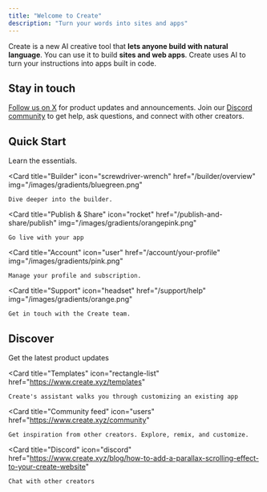 ```yaml
---
title: "Welcome to Create"
description: "Turn your words into sites and apps"
---
```


Create is a new AI creative tool that **lets anyone build with natural language**. You can use it to build **sites and web apps**. Create uses AI to turn your instructions into apps built in code.

## Stay in touch

[Follow us on X](https://x.com/create_xyz) for product updates and announcements. Join our [Discord community](https://create.xyz/discord) to get help, ask questions, and connect with other creators.

## Quick Start

<CardGroup cols={3}>
  <Card
    title="Quickstart"
    icon="play"
    href="/essentials"
    img="/images/gradients/purple.png"
  >
    Learn the essentials.
  </Card>

  <Card
    title="Builder"
    icon="screwdriver-wrench"
    href="/builder/overview"
    img="/images/gradients/bluegreen.png"
  >
    Dive deeper into the builder.
  </Card>

  <Card
    title="Publish & Share"
    icon="rocket"
    href="/publish-and-share/publish"
    img="/images/gradients/orangepink.png"
  >
    Go live with your app
  </Card>

  <Card
    title="Account"
    icon="user"
    href="/account/your-profile"
    img="/images/gradients/pink.png"
  >
    Manage your profile and subscription.
  </Card>

  <Card
    title="Support"
    icon="headset"
    href="/support/help"
    img="/images/gradients/orange.png"
  >
    Get in touch with the Create team.
  </Card>
</CardGroup>

## Discover

<CardGroup cols={2}>
  <Card
    title="X"
    icon="twitter"
    href="https://x.com/create_xyz"
  >
    Get the latest product updates
  </Card>

  <Card
    title="Templates"
    icon="rectangle-list"
    href="https://www.create.xyz/templates"
  >
    Create's assistant walks you through customizing an existing app
  </Card>

  <Card
    title="Community feed"
    icon="users"
    href="https://www.create.xyz/community"
  >
    Get inspiration from other creators. Explore, remix, and customize.
  </Card>

  <Card
    title="Discord"
    icon="discord"
    href="https://www.create.xyz/blog/how-to-add-a-parallax-scrolling-effect-to-your-create-website"
  >
    Chat with other creators
  </Card>
</CardGroup>
